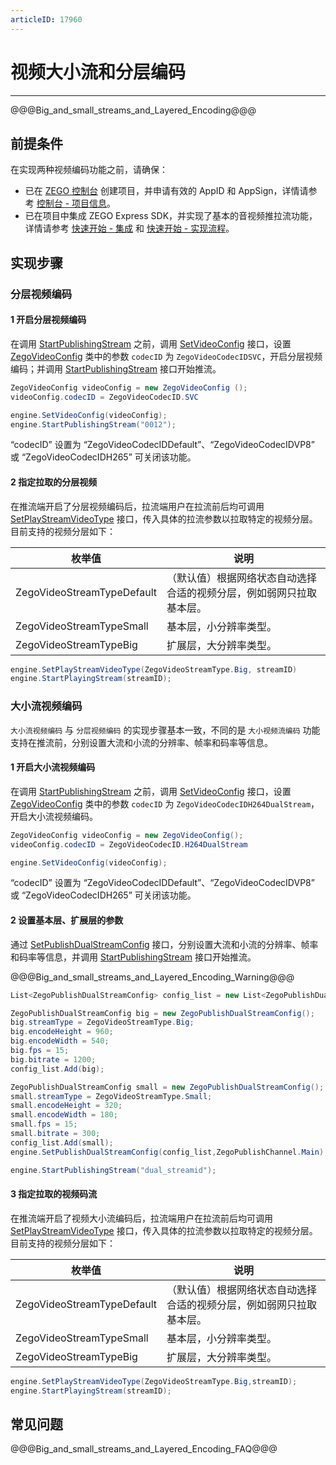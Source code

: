 ```yaml
---
articleID: 17960
---
```

# 视频大小流和分层编码

- - -

@@@Big_and_small_streams_and_Layered_Encoding@@@

## 前提条件

在实现两种视频编码功能之前，请确保：

- 已在 [ZEGO 控制台](https://console.zego.im) 创建项目，并申请有效的 AppID 和 AppSign，详情请参考 [控制台 - 项目信息](https://doc-zh.zego.im/article/12107)。
- 已在项目中集成 ZEGO Express SDK，并实现了基本的音视频推拉流功能，详情请参考 [快速开始 - 集成](!Integration/SDK_Integration) 和 [快速开始 - 实现流程](!Integration/Solution_Implementation)。



## 实现步骤

### 分层视频编码

#### 1 开启分层视频编码

在调用 [StartPublishingStream](@StartPublishingStream) 之前，调用 [SetVideoConfig](@SetVideoConfig-ZegoExpressEngine) 接口，设置 [ZegoVideoConfig](@-ZegoVideoConfig) 类中的参数 `codecID` 为 `ZegoVideoCodecIDSVC`，开启分层视频编码；并调用 [StartPublishingStream](@StartPublishingStream) 接口开始推流。

```c#
ZegoVideoConfig videoConfig = new ZegoVideoConfig ();
videoConfig.codecID = ZegoVideoCodecID.SVC

engine.SetVideoConfig(videoConfig);
engine.StartPublishingStream("0012");
```

<div class="mk-hint">

“codecID” 设置为 “ZegoVideoCodecIDDefault”、“ZegoVideoCodecIDVP8” 或 “ZegoVideoCodecIDH265” 可关闭该功能。
</div>

#### 2 指定拉取的分层视频

在推流端开启了分层视频编码后，拉流端用户在拉流前后均可调用 [SetPlayStreamVideoType](@SetPlayStreamVideoType) 接口，传入具体的拉流参数以拉取特定的视频分层。目前支持的视频分层如下：

|枚举值|说明|
|-|-|
|ZegoVideoStreamTypeDefault|（默认值）根据网络状态自动选择合适的视频分层，例如弱网只拉取基本层。|
|ZegoVideoStreamTypeSmall| 基本层，小分辨率类型。|
|ZegoVideoStreamTypeBig| 扩展层，大分辨率类型。|

```c#
engine.SetPlayStreamVideoType(ZegoVideoStreamType.Big, streamID)
engine.StartPlayingStream(streamID);
```

### 大小流视频编码

`大小流视频编码` 与 `分层视频编码` 的实现步骤基本一致，不同的是 `大小视频流编码` 功能支持在推流前，分别设置大流和小流的分辨率、帧率和码率等信息。

#### 1 开启大小流视频编码

在调用 [StartPublishingStream](@StartPublishingStream) 之前，调用 [SetVideoConfig](@SetVideoConfig-ZegoExpressEngine) 接口，设置 [ZegoVideoConfig](@-ZegoVideoConfig) 类中的参数 `codecID` 为 `ZegoVideoCodecIDH264DualStream`，开启大小流视频编码。

```c#
ZegoVideoConfig videoConfig = new ZegoVideoConfig();
videoConfig.codecID = ZegoVideoCodecID.H264DualStream

engine.SetVideoConfig(videoConfig);
```

<div class="mk-hint">

“codecID” 设置为 “ZegoVideoCodecIDDefault”、“ZegoVideoCodecIDVP8” 或 “ZegoVideoCodecIDH265” 可关闭该功能。
</div>

#### 2 设置基本层、扩展层的参数

通过 [SetPublishDualStreamConfig](@SetPublishDualStreamConfig) 接口，分别设置大流和小流的分辨率、帧率和码率等信息，并调用 [StartPublishingStream](@StartPublishingStream) 接口开始推流。

@@@Big_and_small_streams_and_Layered_Encoding_Warning@@@

```c#
List<ZegoPublishDualStreamConfig> config_list = new List<ZegoPublishDualStreamConfig>();

ZegoPublishDualStreamConfig big = new ZegoPublishDualStreamConfig();
big.streamType = ZegoVideoStreamType.Big;
big.encodeHeight = 960;
big.encodeWidth = 540;
big.fps = 15;
big.bitrate = 1200;
config_list.Add(big);

ZegoPublishDualStreamConfig small = new ZegoPublishDualStreamConfig();
small.streamType = ZegoVideoStreamType.Small;
small.encodeHeight = 320;
small.encodeWidth = 180;
small.fps = 15;
small.bitrate = 300;
config_list.Add(small);
engine.SetPublishDualStreamConfig(config_list,ZegoPublishChannel.Main);

engine.StartPublishingStream("dual_streamid");
```

#### 3 指定拉取的视频码流

在推流端开启了视频大小流编码后，拉流端用户在拉流前后均可调用 [SetPlayStreamVideoType](@SetPlayStreamVideoType) 接口，传入具体的拉流参数以拉取特定的视频分层。目前支持的视频分层如下：

|枚举值|说明|
|-|-|
|ZegoVideoStreamTypeDefault|（默认值）根据网络状态自动选择合适的视频分层，例如弱网只拉取基本层。|
|ZegoVideoStreamTypeSmall| 基本层，小分辨率类型。|
|ZegoVideoStreamTypeBig| 扩展层，大分辨率类型。|

```c#
engine.SetPlayStreamVideoType(ZegoVideoStreamType.Big,streamID);
engine.StartPlayingStream(streamID);
```

## 常见问题

@@@Big_and_small_streams_and_Layered_Encoding_FAQ@@@
